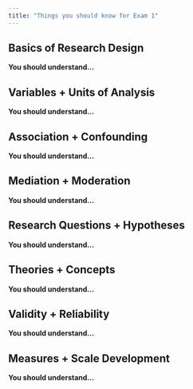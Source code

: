 ```yaml
---
title: "Things you should know for Exam 1"
---
```


## Basics of Research Design

**You should understand…**



## Variables + Units of Analysis

**You should understand…**

## Association + Confounding

**You should understand…**

## Mediation + Moderation

**You should understand…**

## Research Questions + Hypotheses

**You should understand…**

## Theories + Concepts

**You should understand…**

## Validity + Reliability

**You should understand…**

## Measures + Scale Development

**You should understand…**





